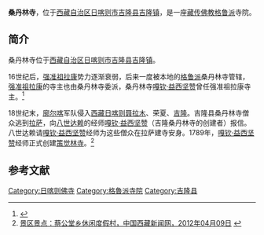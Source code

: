 {{Infobox Tibetan Buddhist monastery
|name =桑丹林寺
|image =
|image size = 250px
|alt = 
|caption = 
|t=
|w=
|to = 
|ipa={{IPA|}}
|z=
|thdl=
|e=
|tc=桑丹林寺
|s=桑丹林寺
|p=
|m=
|k=
|pushpin_map = 
|latd =  | latm =  | lats =  | latNS = 
|longd=  | longm= | longs =| longEW = 
|iso_region = 
|map_caption = 
|mapsize = 
|location_country = 中国
|location = {{CHN}}[[西藏自治区|西藏自治区]][[日喀则市|日喀则市]][[吉隆县|吉隆县]]
|coordinates_display =
|founded_by = [[嘎钦·益西坚赞|嘎钦·益西坚赞]]
|date_founded =18世纪
|date_renovated =
|sect = [[格鲁派|格鲁派]]
|mather =
|children =
|dedicated_to = 
|tulku =
|head_lama = 
|head_mgh =
|no._of_monks = 
|architecture = 
|festivals =
|footnotes = 
}}
'''桑丹林寺'''，位于[[西藏自治区|西藏自治区]][[日喀则市|日喀则市]][[吉隆县|吉隆县]][[吉隆镇|吉隆镇]]，是一座[[藏传佛教|藏传佛教]][[格鲁派|格鲁派]]寺院。

==简介==
桑丹林寺位于[[西藏自治区|西藏自治区]][[日喀则市|日喀则市]][[吉隆县|吉隆县]][[吉隆镇|吉隆镇]]。

16世纪后，[[强准祖拉康|强准祖拉康]]势力逐渐衰弱，后来一度被本地的[[格鲁派|格鲁派]]桑丹林寺管辖，[[强准祖拉康|强准祖拉康]]的寺主也由桑丹林寺委派，桑丹林寺[[嘎钦·益西坚赞|嘎钦·益西坚赞]]曾任强准祖拉康寺主。<ref name=zgxzw>{{Cite web |url=http://www.tibet.cn/newzt/rsxzzt/xzsm/t20050705_40341.htm |title=强准寺，中国西藏网，于2013-08-19查阅 |accessdate=2013-08-20 |archive-date=2016-03-04 |archive-url=https://web.archive.org/web/20160304092933/http://www.tibet.cn/newzt/rsxzzt/xzsm/t20050705_40341.htm |dead-url=no }}</ref>

18世纪末，[[廓尔喀|廓尔喀]]军队侵入[[西藏|西藏]][[日喀则|日喀则]][[聂拉木县|聂拉木]]、荣夏、[[吉隆县|吉隆]]。吉隆县桑丹林寺僧众逃到[[拉萨|拉萨]]，向[[八世达赖|八世达赖]]的经师[[嘎钦·益西坚赞|嘎钦·益西坚赞]]（吉隆桑丹林寺的创建者）报信。八世达赖请[[嘎钦·益西坚赞|嘎钦·益西坚赞]]经师为这些僧众在拉萨建寺安身。1789年，[[嘎钦·益西坚赞|嘎钦·益西坚赞]]经师正式创建[[策觉林寺|策觉林寺]]。<ref name=zgxzxww>[http://www.chinatibetnews.com/lasapindao/2012-04/09/content_929919.htm 景区景点：蔡公堂乡休闲度假村，中国西藏新闻网，2012年04月09日] {{webarchive|url=https://web.archive.org/web/20120611193229/http://chinatibetnews.com/lasapindao/2012-04/09/content_929919.htm |date=2012年6月11日 }}</ref>

==参考文献==
{{reflist}}

{{日喀则地标}}
[[Category:日喀则佛寺|Category:日喀则佛寺]]
[[Category:格魯派寺院|Category:格魯派寺院]]
[[Category:吉隆县|Category:吉隆县]]